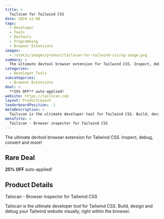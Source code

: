 ```yaml
---
title: >
  Tailscan for Tailwind CSS
date: 2024-12-08
tags:
  - Developer
  - Tools
  - DevTools
  - Programming
  - Browser Extensions
images:
  - /static/images/product/tailscan-for-tailwind-css/og-image.png
summary: >
  The ultimate devtool browser extension for Tailwind CSS. Inspect, debug, convert and more!
categories:
  - Developer Tools
subcategories:
  - Browser Extensions
deal: >
  **25% OFF** auto-applied!
website: https://tailscan.com
layout: ProductLayout
leaderboardPosition: -1
metaDescription: >
  Tailscan is the ultimate developer tool for Tailwind CSS. Build, design and debug your Tailwind website visually, right within the browser.
metaTitle: >
  Tailscan - Browser inspector for Tailwind CSS
---
```

The ultimate devtool browser extension for Tailwind CSS. Inspect, debug, convert and more!

## Rare Deal

**25% OFF** auto-applied!

## Product Details

Tailscan - Browser inspector for Tailwind CSS

Tailscan is the ultimate developer tool for Tailwind CSS. Build, design and debug your Tailwind website visually, right within the browser.
